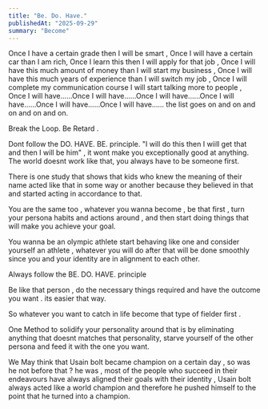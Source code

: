 ```yaml
---
title: "Be. Do. Have."
publishedAt: "2025-09-29"
summary: "Become"
---
```


Once I have a certain grade then I will be smart , Once I will have a certain car than I am rich, Once I learn this then I will apply for that job , Once I will have this much amount of money than I will start my business , Once I will have this much years of experience than I will switch my job , Once I will complete my communication course I will start talking more to people , Once I will have......Once I will have......Once I will have......Once I will have......Once I will have......Once I will have...... the list goes on and on and on and on and on.

Break the Loop. Be Retard .

Dont follow the DO. HAVE. BE. principle. "I will do this then I wiill get that and then I will be him" , it wont make you exceptionally good at anything. The world doesnt work like that, you always have to be someone first.

There is one study that shows that kids who knew the meaning of their name acted like that in some way or another because they believed in that and started acting in accordance to that.

You are the same too , whatever you wanna become , be that first , turn your persona habits and actions around , and then start doing things that will make you achieve your goal. 

You wanna be an olympic athlete start behaving like one and consider yourself an athlete , whatever you will do after that will be done smoothly since you and your identity are in alignment to each other.

Always follow the BE. DO. HAVE. principle

Be like that person , do the necessary things required and have the outcome you want . its easier that way.

So whatever you want to catch in life become that type of fielder first .

One Method to solidify your personality around that is by eliminating anything that doesnt matches that personality, starve yourself of the other persona and feed it with the one you want.

We May think that Usain bolt became champion on a certain day , so was he not before that ? he was , most of the people who succeed in their endeavours have always aligned their goals with their identity , Usain bolt always acted like a world champion and therefore he pushed himself to the point that he turned into a champion.